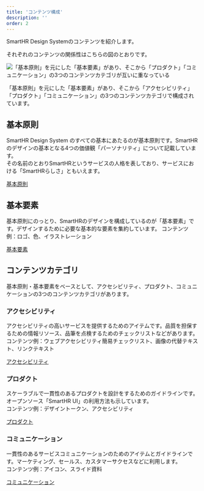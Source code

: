 ```yaml
---
title: 'コンテンツ構成'
description: ''
order: 2
---
```


SmartHR Design Systemのコンテンツを紹介します。

それぞれのコンテンツの関係性はこちらの図のとおりです。

![「基本原則」を元にした「基本要素」があり、そこから「プロダクト」「コミュニケーション」の3つのコンテンツカテゴリが互いに重なっている](./images/contents-composition.png)

「基本原則」を元にした「基本要素」があり、そこから「アクセシビリティ」「プロダクト」「コミュニケーション」の3つのコンテンツカテゴリで構成されています。

## 基本原則
SmartHR Design System のすべての基本にあたるのが基本原則です。SmartHRのデザインの基本となる4つの価値観「パーソナリティ」について記載しています。  
その名前のとおりSmartHRというサービスの人格を表しており、サービスにおける「SmartHRらしさ」ともいえます。

[基本原則](/foundation/)


## 基本要素
基本原則にのっとり、SmartHRのデザインを構成しているのが「基本要素」です。デザインするために必要な基本的な要素を集約しています。
コンテンツ例：ロゴ、色、イラストレーション

[基本要素](/basics/)


## コンテンツカテゴリ
基本原則・基本要素をベースとして、アクセシビリティ、プロダクト、コミュニケーションの3つのコンテンツカテゴリがあります。


### アクセシビリティ
アクセシビリティの高いサービスを提供するためのアイテムです。品質を担保するための情報リソース、品筆を点検するためのチェックリストなどがあります。  
コンテンツ例：ウェブアクセシビリティ簡易チェックリスト、画像の代替テキスト、リンクテキスト

[アクセシビリティ](/accessibility/)


### プロダクト
スケーラブルで一貫性のあるプロダクトを設計をするためのガイドラインです。オープンソース「SmartHR UI」の利用方法も示しています。  
コンテンツ例：デザイントークン、アクセシビリティ

[プロダクト](/products/)


### コミュニケーション
一貫性のあるサービスコミュニケーションのためのアイテムとガイドラインです。マーケティング、セールス、カスタマーサクセスなどに利用します。  
コンテンツ例：アイコン、スライド資料

[コミュニケーション](/communication/)